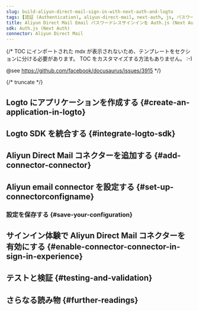 ```yaml
---
slug: build-aliyun-direct-mail-sign-in-with-next-auth-and-logto
tags: [認証 (Authentication), aliyun-direct-mail, next-auth, js, パスワードレスサインイン, サインイン, ログイン]
title: Aliyun Direct Mail Email パスワードレスサインインを Auth.js (Next Auth) で構築する方法
sdk: Auth.js (Next Auth)
connector: Aliyun Direct Mail
---
```


{/*
  TOC にインポートされた mdx が表示されないため、テンプレートをセクションに分ける必要があります。
  TOC をカスタマイズする方法もありません。 :-)

  @see https://github.com/facebook/docusaurus/issues/3915
*/}



{/* truncate */}

<Intro connector={connector} sdk="Auth.js (Next Auth)" link="https://authjs.dev/" />

## Logto にアプリケーションを作成する \{#create-an-application-in-logto}

<CreateApplication type="従来型 Web" framework="Auth.js (Next Auth)" />

## Logto SDK を統合する \{#integrate-logto-sdk}

<IntegrateSdk />

## Aliyun Direct Mail コネクターを追加する \{#add-connector-connector}

<AddPasswordlessConnector
  connector={connector}
  connectorType="Email"
  passwordlessSignUpIdentifier="メールアドレス"
/>

## Aliyun email connector を設定する \{#set-up-connectorconfigname}

<ConnectorGuide />

### 設定を保存する \{#save-your-configuration}

<SaveYourConfiguration connector={connector} />

## サインイン体験で Aliyun Direct Mail コネクターを有効にする \{#enable-connector-connector-in-sign-in-experience}

<EnablePasswordlessConnector
  connectorType="Email"
  passwordlessSignUpIdentifier="メールアドレス"
/>

## テストと検証 \{#testing-and-validation}

<TestingAndValidation connector={connector} sdk="Auth.js (Next Auth)" />

## さらなる読み物 \{#further-readings}

<FurtherReadings />
